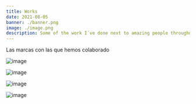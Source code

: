 ```yaml
---
title: Works
date: 2021-08-05 
banner: ./banner.png 
image: ./image.png 
description: Some of the work I´ve done next to amazing people throughout time 
---
```




<BrandTitle>
    Las marcas con las que hemos colaborado
</BrandTitle>

<Brand>
<BrandContent>



<BrandItem>

![image](./versionUno/Netflix.png) 

</BrandItem>
<BrandItem>

![image](./versionUno/Volkswagen.png)

</BrandItem>
<BrandItem>

![image](./versionUno/xcaret.png) 

</BrandItem>
<BrandItem>

![image](./versionUno/McDonalds.png)

</BrandItem>

      

</BrandContent>
</Brand>




